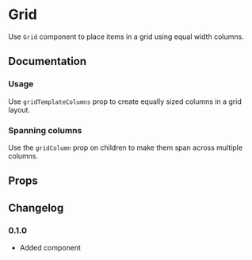 
# Grid

Use `Grid` component to place items in a grid using equal width columns.

## Documentation

### Usage

Use `gridTemplateColumns` prop to create equally sized columns in a grid layout.

<Demo component={Usage} meta="/gridTemplateColumns/" />

### Spanning columns

Use the `gridColumn` prop on children to make them span across multiple columns.

<Demo meta="/gridColumn/" component={SpanUsage} />

## Props

<PropsTable component={Grid} />

## Changelog

### 0.1.0

- Added component
